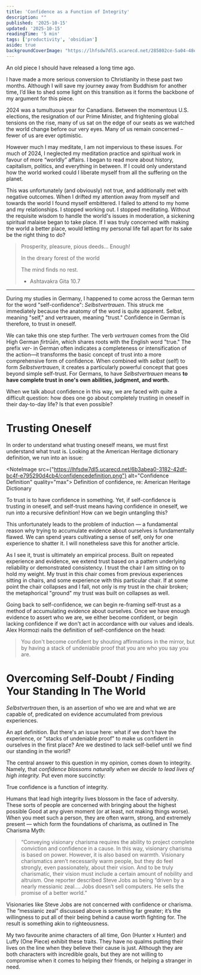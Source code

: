 ```yaml
---
title: 'Confidence as a Function of Integrity'
description: ""
published: '2025-10-15'
updated: '2025-10-15'
readingTime: '5 min'
tags: ['productivity', 'obsidian']
aside: true
backgroundCoverImage: "https://lhfsdw7dl5.ucarecd.net/285802ce-5a04-48ea-a87e-b56d6606104a/a4165943800_10.jpg"
---
```


<CenterQuote>
An old piece I should have released a long time ago.
</CenterQuote>

I have made a more serious conversion to Christianity in these past two months. Although I will save my journey away from Buddhism for another time, I’d like to shed some light on this transition as it forms the backbone of my argument for this piece.

2024 was a tumultuous year for Canadians. Between the momentous U.S. elections, the resignation of our Prime Minister, and frightening global tensions on the rise, many of us sat on the edge of our seats as we watched the world change before our very eyes. Many of us remain concerned – fewer of us are ever optimistic.

However much I may meditate, I am not impervious to these issues. For much of 2024, I neglected my meditation practice and spiritual work in favour of more “worldly” affairs. I began to read more about history, capitalism, politics, and everything in between. If I could only understand how the world worked could I liberate myself from all the suffering on the planet.

This was unfortunately (and obviously) not true, and additionally met with negative outcomes. When I drifted my attention away from myself and towards the world I found myself embittered. I failed to attend to my home and my relationships. I stopped working out. I stopped meditating. Without the requisite wisdom to handle the world's issues in moderation, a sickening spiritual malaise began to take place. If I was truly concerned with making the world a better place, would letting my personal life fall apart for its sake be the right thing to do?

>Prosperity, pleasure, pious deeds... Enough!
>
>In the dreary forest of the world
>
>The mind finds no rest.
>
>- Ashtavakra Gita 10.7

---

During my studies in Germany, I happened to come across the German term for the word "self-confidence": _Selbstvertrauen_. This struck me immediately because the anatomy of the word is quite apparent. Selbst, meaning "self," and vertrauen, meaning "trust." Confidence in German is therefore, to trust in oneself.

We can take this one step further. The verb _vertrauen_ comes from the Old High German _firtrūēn_, which shares roots with the English word "true." The prefix _ver-_ in German often indicates a completeness or intensification of the action—it transforms the basic concept of trust into a more comprehensive form of confidence. When combined with _selbst_ (self) to form _Selbstvertrauen_, it creates a particularly powerful concept that goes beyond simple self-trust. For Germans, to have _Selbstvertrauen_ means **to have complete trust in one's own abilities, judgment, and worth.**

When we talk about confidence in this way, we are faced with quite a difficult question: how does one go about completely trusting in oneself in their day-to-day life? Is that even possible?

# Trusting Oneself

In order to understand what trusting oneself means, we must first understand what trust is. Looking at the American Heritage dictionary definition, we run into an issue:

<NoteImage src={"https://lhfsdw7dl5.ucarecd.net/6b3abea0-3182-42df-bc4f-e795290d4cb4/confidencedefinition.png"} alt="Confidence Definition" quality="max">
Definition of confidence, re: American Heritage Dictionary
</NoteImage>

To trust is to have confidence in something. Yet, if self-confidence is trusting in oneself, and self-trust means having confidence in oneself, we run into a recursive definition! How can we begin untangling this?

<Aside>
This unfortunately leads to the problem of induction — a fundamental reason why trying to accumulate evidence about ourselves is fundamentally flawed. We can spend years cultivating a sense of self, only for one experience to shatter it. I will nonetheless save this for another article.
</Aside>

As I see it, trust is ultimately an empirical process. Built on repeated experience and evidence, we extend trust based on a pattern underlying reliability or demonstrated consistency. I trust the chair I am sitting on to hold my weight. My trust in this chair comes from previous experiences sitting in chairs, and some experience with this particular chair. If at some point the chair collapses and I fall, not only is my trust in the chair broken; the metaphorical "ground" my trust was built on collapses as well.

Going back to self-confidence, we can begin re-framing self-trust as a method of accumulating evidence about ourselves. Once we have enough evidence to assert who we are, we either become confident, or begin lacking confidence if we don't act in accordance with our values and ideals. Alex Hormozi nails the definition of self-confidence on the head:

>You don't become confident by shouting affirmations in the mirror, but by having a stack of undeniable proof that you are who you say you are.

# Overcoming Self-Doubt / Finding Your Standing In The World

_Selbstvertrauen_ then, is an assertion of who we are and what we are capable of, predicated on evidence accumulated from previous experiences.
 
An apt definition. But there's an issue here: what if we don't have the experience, or "stacks of undeniable proof" to make us confident in ourselves in the first place? Are we destined to lack self-belief until we find our standing in the world?

The central answer to this question in my opinion, comes down to integrity. Namely, that _confidence blossoms naturally when we decide to lead lives of high integrity._ Put even more succinctly:

<CenterQuote>
True confidence is a function of integrity.
</CenterQuote>

Humans that lead high integrity lives blossom in the face of adversity. These sorts of people are concerned with bringing about the highest possible Good at any given moment (or at least, not making things worse). When you meet such a person, they are often warm, strong, and extremely present — which form the foundations of charisma, as outlined in The Charisma Myth:

>“Conveying visionary charisma requires the ability to project complete conviction and confidence in a cause. In this way, visionary charisma is based on power. However, it is also based on warmth. Visionary charismatics aren’t necessarily warm people, but they do feel strongly, even passionately, about their vision. And to be truly charismatic, their vision must include a certain amount of nobility and altruism. One reporter described Steve Jobs as being “driven by a nearly messianic zeal.… Jobs doesn’t sell computers. He sells the promise of a better world.”

Visionaries like Steve Jobs are not concerned with confidence or charisma. The “messianic zeal” discussed above is something far greater; it’s the willingness to put all of their being behind a cause worth fighting for. The result is something akin to righteousness.

My two favourite anime characters of all time, Gon (Hunter x Hunter) and Luffy (One Piece) exhibit these traits. They have no qualms putting their lives on the line when they believe their cause is just. Although they are both characters with incredible goals, but they are not willing to compromise when it comes to helping their friends, or helping a stranger in need.
